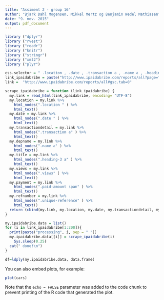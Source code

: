 ```yaml
---
title: "Assiment 2 - group 16"
author: "Bjark Dahl Mogensen, Mikkel Mertz og Benjamin Wedel Mathiasen"
date: "9. nov. 2015"
output: pdf_document
---
```




```r
library ("dplyr")
library ("rvest")
library ("readr")
library ("knitr")
library ("stringr")
library ("xml2")
library ("plyr")
```


```r
css.selector = " .location , .date , .transaction a , .name a , .heading-3 a , .views , .paid-amount span, .unique-reference "
link_ipaidabribe = paste("http://www.ipaidabribe.com/reports/all?page=", 1:200, sep = "")
link =  "http://www.ipaidabribe.com/reports/all#gsc.tab=0"

scrape_ipaidabribe = function (link_ipaidabribe) {
  my.link = read_html(link_ipaidabribe, encoding= "UTF-8")
  my.location = my.link %>%
    html_nodes(".location " ) %>%
    html_text()
  my.date = my.link %>%
    html_nodes(".date " ) %>%
    html_text()
  my.transactiondetail = my.link %>%
    html_nodes(".transaction a" ) %>%
    html_text()
  my.depname = my.link %>%
    html_nodes(".name a" ) %>%
    html_text()
  my.title = my.link %>%
    html_nodes(".heading-3 a" ) %>%
    html_text()
  my.views = my.link %>%
    html_nodes(".views" ) %>%
    html_text()
  my.payment = my.link %>%
    html_nodes(".paid-amount span" ) %>%
    html_text()
  my.refnumber = my.link %>%
    html_nodes(".unique-reference" ) %>%
    html_text()
  return (cbind(my.link, my.location, my.date, my.transactiondetail, my.depname, my.title, my.views, my.payment, my.refnumber))  
}

my.ipaidabribe.data = list() 
for (i in link_ipaidabribe[1:200]){
  print(paste("processing", i, sep = " "))
  my.ipaidabribe.data[[i]] = scrape_ipaidabribe(i)
    Sys.sleep(0.25)
  cat(" done!\n")
}

df=ldply(my.ipaidabribe.data, data.frame)


```





You can also embed plots, for example:

```r
plot(cars)
```

Note that the `echo = FALSE` parameter was added to the code chunk to prevent printing of the R code that generated the plot.
